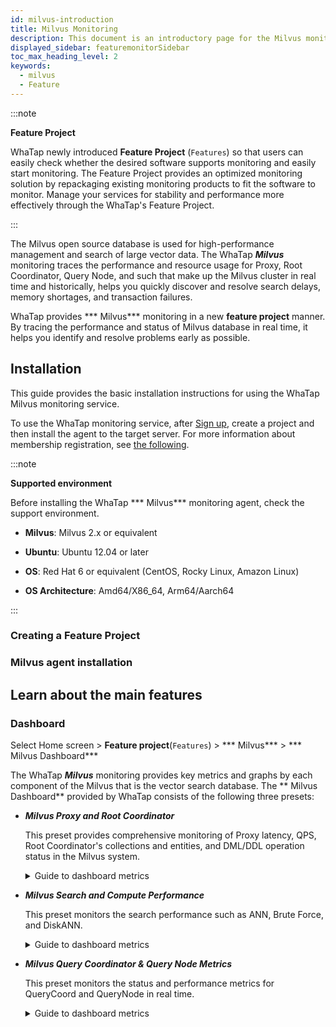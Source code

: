 ```yaml
---
id: milvus-introduction
title: Milvus Monitoring
description: This document is an introductory page for the Milvus monitoring product.
displayed_sidebar: featuremonitorSidebar
toc_max_heading_level: 2
keywords:
  - milvus
  - Feature
---
```



:::note

**Feature Project**<ScrollToLink anchor='feature-project' />

WhaTap newly introduced **Feature Project** (<code class='Features'>Features</code>) so that users can easily check whether the desired software supports monitoring and easily start monitoring. The Feature Project provides an optimized monitoring solution by repackaging existing monitoring products to fit the software to monitor. Manage your services for stability and performance more effectively through the WhaTap's Feature Project. 

:::

The Milvus open source database is used for high-performance management and search of large vector data. The WhaTap ***Milvus*** monitoring traces the performance and resource usage for Proxy, Root Coordinator, Query Node, and such that make up the Milvus cluster in real time and historically, helps you quickly discover and resolve search delays, memory shortages, and transaction failures.

WhaTap provides *** Milvus*** monitoring in a new **feature project** manner. By tracing the performance and status of Milvus database in real time, it helps you identify and resolve problems early as possible.

## Installation

This guide provides the basic installation instructions for using the WhaTap Milvus monitoring service. 

To use the WhaTap monitoring service, after [Sign up](https://www.whatap.io/en/signup/), create a project and then install the agent to the target server. For more information about membership registration, see [the following](../account/account-manage). 

:::note 

**Supported environment**<ScrollToLink anchor='milvus-supported-env' />

Before installing the WhaTap *** Milvus*** monitoring agent, check the support environment. 

- **Milvus**: Milvus 2.x or equivalent

- **Ubuntu**: Ubuntu 12.04 or later

- **OS**: Red Hat 6 or equivalent (CentOS, Rocky Linux, Amazon Linux)

- **OS Architecture**: Amd64/X86_64, Arm64/Aarch64

:::

### Creating a Feature Project


<CreateFeature />

### Milvus agent installation

<InstallFeature name='Milvus 에이전트 설치' />

## Learn about the main features

### Dashboard

Select Home screen &gt; **Feature project**(<code class='Features'>Features</code>) &gt; *** Milvus*** &gt; *** Milvus Dashboard***

The WhaTap ***Milvus*** monitoring provides key metrics and graphs by each component of the Milvus that is the vector search database. The ** Milvus Dashboard** provided by WhaTap consists of the following three presets:

- ***Milvus Proxy and Root Coordinator***

  This preset provides comprehensive monitoring of Proxy latency, QPS, Root Coordinator's collections and entities, and DML/DDL operation status in the Milvus system.

  <details>
  <summary>Guide to dashboard metrics</summary>

  #### ***Proxy Monitoring***

  - **Latency and request events**

    You can visualize the latency of requests processed by the proxy as a histogram and check the number of requests per second (QPS), and the like.

  - **Process status**

    By displaying the CPU and memory usage of Milvus Proxy in a time series graph, the status of system resources can be checked.

  #### ***Root Coordinator Monitoring***

  - **Collection and entity information**

    Check the database size through the number of collections and entities in operation.

  - **DML and DDL operations**

    By visualizing the DML operations such as Insert and Delete and DDL operations such as Create and Drop, you can check the frequency of operations.

  - **Streams and Message Channels**

    By tracing the numbers of data streams and message channels, you can check the internal data flow within Milvus.

  </details>

- ***Milvus Search and Compute Performance***

  This preset monitors the search performance such as ANN, Brute Force, and DiskANN.

  <details>
  <summary>Guide to dashboard metrics</summary>

  #### ***Approximate Nearest Neighbor (ANN) Metrics***

  - **Search request delay time**

    You can analyze the search performance by checking the delay time of ANN search in the form of histogram. 

  - **Number of search requests (QPS) and total latency**

    You can monitor the system load by checking the number of search requests processed per second and cumulative search latency.

  #### ***BF (Brute Force) Search***

  - **Number of objects compared per BF search request**

    Check the number of objects compared per request through the Brute Force search.

  - **Total BF computation amount**

    You can trace computational costs and find optimization opportunities through the number of object comparisons.

  #### ***Bitset Ratio***

  - **Bitset utilization and calculation amount**

    You can analyze opportunities to improve the search speed by monitoring whether operations are optimized using Bitset.

  - **Number of Bitset application requests and number of objects applied**

    You can evaluate the effectiveness of the indexing strategy by checking the percentage of search requests that use Bitset. 

  #### ***DiskANN***

  - **DiskANN search and index performance**

    You can analyze the performance for disk-based searches by tracing the latency and search count of search requests using DiskANN.

  - **DiskANN index size and number of search requests**

    You can optimize the efficiency by comparing the space occupied by the disk index with the number of search requests. 

  </details>

- ***Milvus Query Coordinator & Query Node Metrics***

  This preset monitors the status and performance metrics for QueryCoord and QueryNode in real time.

  <details>
  <summary>Guide to dashboard metrics</summary>

  #### ***Query Coordinator***

  - ***Number of collections***

    It indicates the number of collections managed by QueryCoord.

  - ***Number of partitions***

    By monitoring the number of partitions within a collection, you can check the data partitioning status.

  - ***Number of QueryNodes***

    It displays the number of QueryNodes managed by QueryCoord.

  - ***Resource Group Info***

    It analyzes query execution resources by checking the resource group allocated in QueryCoord.

  #### ***Query Node***

  - ***Disk used size(MB)***

    It monitors the disk space used by QueryNode to optimize the storage.

  - ***Number of ready read tasks in readyQueue***

    It monitors the number of pending query requests to analyze whether there are any search bottlenecks.

  #### ***Data Coordinator & Data Node***

  - ***Number of collections***

    It traces data size by displaying the number of collections managed by DataCoord.

  - ***Number of data nodes***

    You can check the storage management status through the number of DataNodes managed by DataCoord.

  - ***Import tasks grouping by type and state***

    You can analyze the loading and process speeds by classifying data import tasks by type and status.

  </details>
